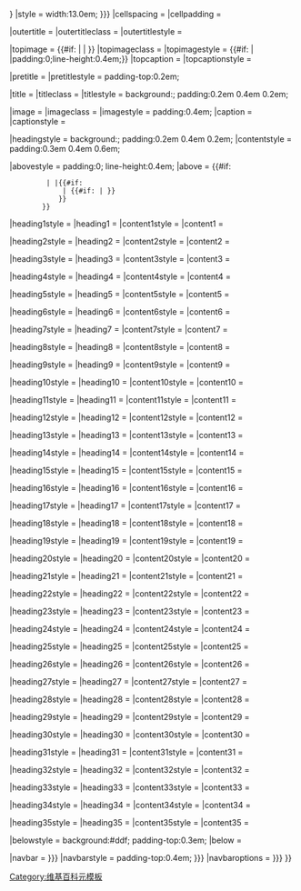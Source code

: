 {{Sidebar
|name            = {{{name|<noinclude>{{PAGENAME}}</noinclude>}}}
|wraplinks       = {{{wraplinks|}}}
|class           = {{{class|{{{bodyclass|}}}}}}
|style           = <noinclude>width:13.0em;</noinclude> {{{style|{{{bodystyle|}}}}}}
|cellspacing     = {{{cellspacing|0}}}
|cellpadding     = {{{cellpadding|0}}}

|outertitle      = {{{outertitle<includeonly>|</includeonly>}}}
|outertitleclass = {{{outertitleclass|}}}
|outertitlestyle = {{{outertitlestyle|}}}

|topimage        = {{#if:{{{topimage<includeonly>|</includeonly>}}} |{{{topimage}}} |&nbsp;}}
|topimageclass   = {{{topimageclass|}}}
|topimagestyle   = {{#if:{{{topimage<includeonly>|</includeonly>}}} |{{{topimagestyle|}}} |padding:0;line-height:0.4em;}}
|topcaption      = {{{topcaption<includeonly>|</includeonly>}}}
|topcaptionstyle = {{{topcaptionstyle|}}}

|pretitle        = {{{pretitle<includeonly>|</includeonly>}}}
|pretitlestyle   = padding-top:0.2em; {{{pretitlestyle|}}}

|title           = {{{title<includeonly>|</includeonly>}}}
|titleclass      = {{{titleclass|}}}
|titlestyle      = background:{{{background|#ccf}}}; padding:0.2em 0.4em 0.2em; {{{titlestyle|}}}

|image           = {{{image<includeonly>|</includeonly>}}}
|imageclass      = {{{imageclass|}}}
|imagestyle      = padding:0.4em; {{{imagestyle|}}}
|caption         = {{{caption<includeonly>|</includeonly>}}}
|captionstyle    = {{{captionstyle|}}}

|headingstyle    = background:{{{background|#ddf}}}; padding:0.2em 0.4em 0.2em; {{{headingstyle|}}}
|contentstyle    = padding:0.3em 0.4em 0.6em; {{{contentstyle|}}}

<!---Using 'above' to add small gap between title---
 -------and heading1 if nothing else between:------->
|abovestyle = padding:0; line-height:0.4em;
|above = {{#if:{{{image<includeonly>|</includeonly>}}}
          | |{{#if:{{{title|}}}
              | {{#if:{{{heading1|}}} |&nbsp;}}
             }}
         }}

|heading1style = {{{heading1style|}}}
|heading1 = {{{heading1<includeonly>|</includeonly>}}}
|content1style = {{{content1style|}}}
|content1 = {{{content1<includeonly>|</includeonly>}}}

|heading2style = {{{heading2style|}}}
|heading2 = {{{heading2<includeonly>|</includeonly>}}}
|content2style = {{{content2style|}}}
|content2 = {{{content2<includeonly>|</includeonly>}}}

|heading3style = {{{heading3style|}}}
|heading3 = {{{heading3<includeonly>|</includeonly>}}}
|content3style = {{{content3style|}}}
|content3 = {{{content3<includeonly>|</includeonly>}}}

|heading4style = {{{heading4style|}}}
|heading4 = {{{heading4|}}}
|content4style = {{{content4style|}}}
|content4 = {{{content4|<noinclude>................</noinclude>}}}

|heading5style = {{{heading5style|}}}
|heading5 = {{{heading5|}}}
|content5style = {{{content5style|}}}
|content5 = {{{content5|}}}

|heading6style = {{{heading6style|}}}
|heading6 = {{{heading6|}}}
|content6style = {{{content6style|}}}
|content6 = {{{content6|}}}

|heading7style = {{{heading7style|}}}
|heading7 = {{{heading7|}}}
|content7style = {{{content7style|}}}
|content7 = {{{content7|}}}

|heading8style = {{{heading8style|}}}
|heading8 = {{{heading8|}}}
|content8style = {{{content8style|}}}
|content8 = {{{content8|}}}

|heading9style = {{{heading9style|}}}
|heading9 = {{{heading9|}}}
|content9style = {{{content9style|}}}
|content9 = {{{content9|}}}

|heading10style = {{{heading10style|}}}
|heading10 = {{{heading10|}}}
|content10style = {{{content10style|}}}
|content10 = {{{content10|}}}

|heading11style = {{{heading11style|}}}
|heading11 = {{{heading11|}}}
|content11style = {{{content11style|}}}
|content11 = {{{content11|}}}

|heading12style = {{{heading12style|}}}
|heading12 = {{{heading12|}}}
|content12style = {{{content12style|}}}
|content12 = {{{content12|}}}

|heading13style = {{{heading13style|}}}
|heading13 = {{{heading13|}}}
|content13style = {{{content13style|}}}
|content13 = {{{content13|}}}

|heading14style = {{{heading14style|}}}
|heading14 = {{{heading14|}}}
|content14style = {{{content14style|}}}
|content14 = {{{content14|}}}

|heading15style = {{{heading15style|}}}
|heading15 = {{{heading15|}}}
|content15style = {{{content15style|}}}
|content15 = {{{content15|}}}

|heading16style = {{{heading16style|}}}
|heading16 = {{{heading16|}}}
|content16style = {{{content16style|}}}
|content16 = {{{content16|}}}

|heading17style = {{{heading17style|}}}
|heading17 = {{{heading17|}}}
|content17style = {{{content17style|}}}
|content17 = {{{content17|}}}

|heading18style = {{{heading18style|}}}
|heading18 = {{{heading18|}}}
|content18style = {{{content18style|}}}
|content18 = {{{content18|}}}

|heading19style = {{{heading19style|}}}
|heading19 = {{{heading19|}}}
|content19style = {{{content19style|}}}
|content19 = {{{content19|}}}

|heading20style = {{{heading20style|}}}
|heading20 = {{{heading20|}}}
|content20style = {{{content20style|}}}
|content20 = {{{content20|}}}

|heading21style = {{{heading21style|}}}
|heading21 = {{{heading21|}}}
|content21style = {{{content21style|}}}
|content21 = {{{content21|}}}

|heading22style = {{{heading22style|}}}
|heading22 = {{{heading22|}}}
|content22style = {{{content22style|}}}
|content22 = {{{content22|}}}

|heading23style = {{{heading23style|}}}
|heading23 = {{{heading23|}}}
|content23style = {{{content23style|}}}
|content23 = {{{content23|}}}

|heading24style = {{{heading24style|}}}
|heading24 = {{{heading24|}}}
|content24style = {{{content24style|}}}
|content24 = {{{content24|}}}

|heading25style = {{{heading25style|}}}
|heading25 = {{{heading25|}}}
|content25style = {{{content25style|}}}
|content25 = {{{content25|}}}

|heading26style = {{{heading26style|}}}
|heading26 = {{{heading26|}}}
|content26style = {{{content26style|}}}
|content26 = {{{content26|}}}

|heading27style = {{{heading27style|}}}
|heading27 = {{{heading27|}}}
|content27style = {{{content27style|}}}
|content27 = {{{content27|}}}

|heading28style = {{{heading28style|}}}
|heading28 = {{{heading28|}}}
|content28style = {{{content28style|}}}
|content28 = {{{content28|}}}

|heading29style = {{{heading29style|}}}
|heading29 = {{{heading29|}}}
|content29style = {{{content29style|}}}
|content29 = {{{content29|}}}

|heading30style = {{{heading30style|}}}
|heading30 = {{{heading30|}}}
|content30style = {{{content30style|}}}
|content30 = {{{content30|}}}

|heading31style = {{{heading31style|}}}
|heading31 = {{{heading31|}}}
|content31style = {{{content31style|}}}
|content31 = {{{content31|}}}

|heading32style = {{{heading32style|}}}
|heading32 = {{{heading32|}}}
|content32style = {{{content32style|}}}
|content32 = {{{content32|}}}

|heading33style = {{{heading33style|}}}
|heading33 = {{{heading33|}}}
|content33style = {{{content33style|}}}
|content33 = {{{content33|}}}

|heading34style = {{{heading34style|}}}
|heading34 = {{{heading34|}}}
|content34style = {{{content34style|}}}
|content34 = {{{content34|}}}

|heading35style = {{{heading35style|}}}
|heading35 = {{{heading35<includeonly>|</includeonly>}}}
|content35style = {{{content35style|}}}
|content35 = {{{content35<includeonly>|</includeonly>}}}

|belowstyle = background:#ddf; padding-top:0.3em; {{{belowstyle|}}}
|below = {{{below<includeonly>|</includeonly>}}}

|navbar        = {{{navbar|{{{tnavbar|}}}}}}
|navbarstyle   = padding-top:0.4em; {{{navbarstyle|{{{tnavbarstyle|}}}}}}
|navbaroptions = {{{navbaroptions|{{{tnavbaroptions|}}}}}}
}}<noinclude>
{{documentation}}
[[Category:维基百科元模板]]
</noinclude>